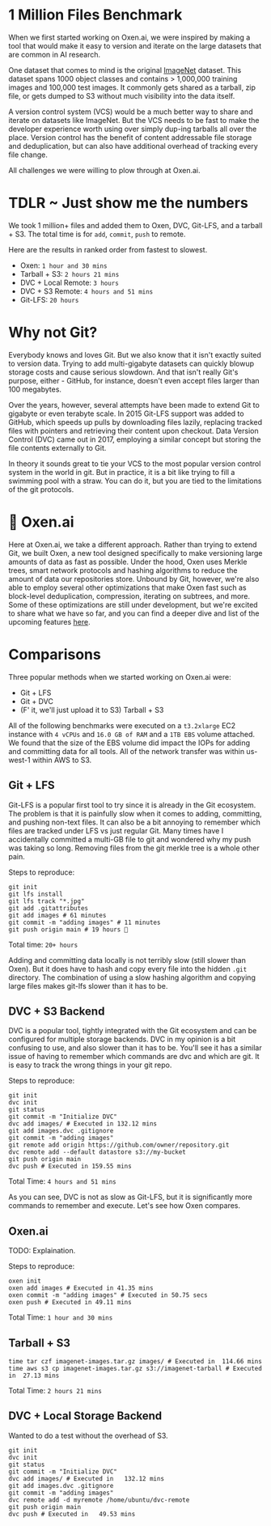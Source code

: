 # 1 Million Files Benchmark

When we first started working on Oxen.ai, we were inspired by making a tool that would make it easy to version and iterate on the large datasets that are common in AI research.

One dataset that comes to mind is the original [ImageNet](https://image-net.org/) dataset. This dataset spans 1000 object classes and contains > 1,000,000 training images and 100,000 test images. It commonly gets shared as a tarball, zip file, or gets dumped to S3 without much visibility into the data itself.

A version control system (VCS) would be a much better way to share and iterate on datasets like ImageNet. But the VCS needs to be fast to make the developer experience worth using over simply dup-ing tarballs all over the place. Version control has the benefit of content addressable file storage and deduplication, but can also have additional overhead of tracking every file change.

All challenges we were willing to plow through at Oxen.ai.

# TDLR ~ Just show me the numbers

We took 1 million+ files and added them to Oxen, DVC, Git-LFS, and a tarball + S3. The total time is for `add`, `commit`, `push` to remote. 

Here are the results in ranked order from fastest to slowest.

* Oxen: `1 hour and 30 mins`
* Tarball + S3: `2 hours 21 mins`
* DVC + Local Remote: `3 hours`
* DVC + S3 Remote: `4 hours and 51 mins`
* Git-LFS: `20 hours`

# Why not Git?

Everybody knows and loves Git. But we also know that it isn't exactly suited to version data. Trying to add multi-gigabyte datasets can quickly blowup storage costs and cause serious slowdown. And that isn't really Git's purpose, either - GitHub, for instance, doesn't even accept files larger than 100 megabytes.

Over the years, however, several attempts have been made to extend Git to gigabyte or even terabyte scale. In 2015 Git-LFS support was added to GitHub, which speeds up pulls by downloading files lazily, replacing tracked files with pointers and retrieving their content upon checkout. Data Version Control (DVC) came out in 2017, employing a similar concept but storing the file contents externally to Git.

In theory it sounds great to tie your VCS to the most popular version control system in the world in git. But in practice, it is a bit like trying to fill a swimming pool with a straw. You can do it, but you are tied to the limitations of the git protocols.

# 🐂 Oxen.ai

Here at Oxen.ai, we take a different approach. Rather than trying to extend Git, we built Oxen, a new tool designed specifically to make versioning large amounts of data as fast as possible. Under the hood, Oxen uses Merkle trees, smart network protocols and hashing algorithms to reduce the amount of data our repositories store. Unbound by Git, however, we're also able to employ several other optimizations that make Oxen fast such as block-level deduplication, compression, iterating on subtrees, and more. Some of these optimizations are still under development, but we're excited to share what we have so far, and you can find a deeper dive and list of the upcoming features [here](https://oxen-ai.github.io/).

# Comparisons

Three popular methods when we started working on Oxen.ai were:

* Git + LFS
* Git + DVC
* (F' it, we'll just upload it to S3) Tarball + S3

All of the following benchmarks were executed on a `t3.2xlarge` EC2 instance with `4 vCPUs` and `16.0 GB of RAM` and a `1TB EBS` volume attached. We found that the size of the EBS volume did impact the IOPs for adding and committing data for all tools. All of the network transfer was within us-west-1 within AWS to S3.

## Git + LFS

Git-LFS is a popular first tool to try since it is already in the Git ecosystem. The problem is that it is painfully slow when it comes to adding, committing, and pushing non-text files. It can also be a bit annoying to remember which files are tracked under LFS vs just regular Git. Many times have I accidentally committed a multi-GB file to git and wondered why my push was taking so long. Removing files from the git merkle tree is a whole other pain.

Steps to reproduce:

```
git init
git lfs install
git lfs track "*.jpg"
git add .gitattributes
git add images # 61 minutes
git commit -m "adding images" # 11 minutes
git push origin main # 19 hours 🥱
```

Total time: `20+ hours`

Adding and committing data locally is not terribly slow (still slower than Oxen). But it does have to hash and copy every file into the hidden `.git` directory. The combination of using a slow hashing algorithm and copying large files makes git-lfs slower than it has to be.

## DVC + S3 Backend

DVC is a popular tool, tightly integrated with the Git ecosystem and can be configured for multiple storage backends. DVC in my opinion is a bit confusing to use, and also slower than it has to be. You'll see it has a similar issue of having to remember which commands are dvc and which are git. It is easy to track the wrong things in your git repo.

Steps to reproduce:

```
git init
dvc init
git status
git commit -m "Initialize DVC"
dvc add images/ # Executed in 132.12 mins
git add images.dvc .gitignore
git commit -m "adding images"
git remote add origin https://github.com/owner/repository.git
dvc remote add --default datastore s3://my-bucket
git push origin main
dvc push # Executed in 159.55 mins
```

Total Time: `4 hours and 51 mins`

As you can see, DVC is not as slow as Git-LFS, but it is significantly more commands to remember and execute. Let's see how Oxen compares.

## Oxen.ai

TODO: Explaination.

Steps to reproduce:

```
oxen init
oxen add images # Executed in 41.35 mins
oxen commit -m "adding images" # Executed in 50.75 secs
oxen push # Executed in 49.11 mins
```

Total Time: `1 hour and 30 mins`


## Tarball + S3

```
time tar czf imagenet-images.tar.gz images/ # Executed in  114.66 mins
time aws s3 cp imagenet-images.tar.gz s3://imagenet-tarball # Executed in  27.13 mins
```

Total Time: `2 hours 21 mins`

## DVC + Local Storage Backend

Wanted to do a test without the overhead of S3.

```
git init
dvc init
git status
git commit -m "Initialize DVC"
dvc add images/ # Executed in   132.12 mins
git add images.dvc .gitignore
git commit -m "adding images"
dvc remote add -d myremote /home/ubuntu/dvc-remote
git push origin main
dvc push # Executed in   49.53 mins
```
